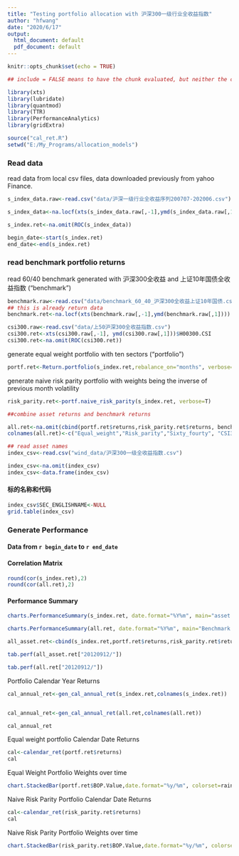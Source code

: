 ```yaml
---
title: "Testing portfolio allocation with 沪深300一级行业全收益指数"
author: "hfwang"
date: "2020/6/17"
output:
  html_document: default
  pdf_document: default
---
```


```r
knitr::opts_chunk$set(echo = TRUE)
```

```r
## include = FALSE means to have the chunk evaluated, but neither the code nor its output displayed.

library(xts)
library(lubridate)
library(quantmod)
library(TTR)
library(PerformanceAnalytics)
library(gridExtra)

source("cal_ret.R")
setwd("E:/My_Programs/allocation_models")

```

### Read data

read data from local csv files, data downloaded previously from yahoo Finance. 

```r
s_index_data.raw<-read.csv("data/沪深一级行业全收益序列200707-202006.csv")

```

```r
s_index_data<-na.locf(xts(s_index_data.raw[,-1],ymd(s_index_data.raw[,1]))) 

s_index.ret<-na.omit(ROC(s_index_data))

```

```r
begin_date<-start(s_index.ret)
end_date<-end(s_index.ret)

```


### read benchmark portfolio returns
read 60/40 benchmark generated with 沪深300全收益 and 上证10年国债全收益指数 ("benchmark")

```r

benchmark.raw<-read.csv("data/benchmark_60_40_沪深300全收益上证10年国债.csv")
## this is already return data
benchmark.ret<-na.locf(xts(benchmark.raw[,-1],ymd(benchmark.raw[,1]))) 

csi300.raw<-read.csv("data/上50沪深300全收益指数.csv")
csi300.ret<-xts(csi300.raw[,-1], ymd(csi300.raw[,1]))$H00300.CSI
csi300.ret<-na.omit(ROC(csi300.ret))
```

generate equal weight portfolio with ten sectors ("portfolio")

```r
portf.ret<-Return.portfolio(s_index.ret,rebalance_on="months", verbose=T)
```

generate naive risk parity portfolio with weights being the inverse of previous month volatility

```r
risk_parity.ret<-portf.naive_risk_parity(s_index.ret, verbose=T)
```

```r
##combine asset returns and benchmark returns

all.ret<-na.omit(cbind(portf.ret$returns,risk_parity.ret$returns, benchmark.ret,csi300.ret))
colnames(all.ret)<-c("Equal_weight","Risk_parity","Sixty_fourty", "CSI300")

```


```r
## read asset names
index_csv<-read.csv("wind_data/沪深300一级全收益指数.csv")

index_csv<-na.omit(index_csv)
index_csv<-data.frame(index_csv)

```

#### 标的名称和代码

```r
index_csv$SEC_ENGLISHNAME<-NULL
grid.table(index_csv)

```


### Generate Performance   

#### Data from `r begin_date` to `r end_date`

#### Correlation Matrix

```r
round(cor(s_index.ret),2)
round(cor(all.ret),2)
```


#### Performance Summary

```r
charts.PerformanceSummary(s_index.ret, date.format="%Y%m", main="asset returns")

charts.PerformanceSummary(all.ret, date.format="%Y%m", main="Benchmark Portfolios")

all_asset.ret<-cbind(s_index.ret,portf.ret$returns,risk_parity.ret$returns)

tab.perf(all_asset.ret["20120912/"])

tab.perf(all.ret["20120912/"])


```

Portfolio Calendar Year Returns

```r

cal_annual_ret<-gen_cal_annual_ret(s_index.ret,colnames(s_index.ret))


cal_annual_ret<-gen_cal_annual_ret(all.ret,colnames(all.ret))

cal_annual_ret
```

Equal weight portfolio Calendar Date Returns 

``` r
cal<-calendar_ret(portf.ret$returns)
cal

```

Equal Weight Portfolio Weights over time

```r

chart.StackedBar(portf.ret$BOP.Value,date.format="%y/%m", colorset=rainbow12equal, border=NA)
```

Naive Risk Parity Portfolio Calendar Date Returns 

``` r
cal<-calendar_ret(risk_parity.ret$returns)
cal
```

Naive Risk Parity Portfolio Weights over time

```r

chart.StackedBar(risk_parity.ret$BOP.Value,date.format="%y/%m", colorset=rainbow12equal, border=NA)
```
